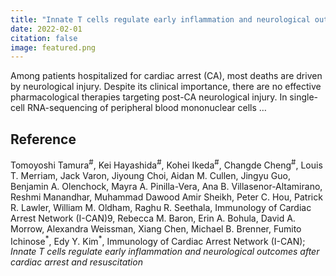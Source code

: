 ```yaml
---
title: "Innate T cells regulate early inflammation and neurological outcomes after cardiac arrest and resuscitation"
date: 2022-02-01
citation: false
image: featured.png
---
```


Among patients hospitalized for cardiac arrest (CA), most deaths are driven by neurological injury. Despite its clinical importance, there are no effective pharmacological therapies targeting post-CA neurological injury.  In single-cell RNA-sequencing of peripheral blood mononuclear cells ... 

## Reference

Tomoyoshi Tamura<sup>\#</sup>, Kei Hayashida<sup>\#</sup>, Kohei Ikeda<sup>\#</sup>, Changde Cheng<sup>\#</sup>, Louis T. Merriam, Jack Varon, Jiyoung Choi, Aidan M. Cullen, Jingyu Guo, Benjamin A. Olenchock, Mayra A. Pinilla-Vera, Ana B. Villasenor-Altamirano, Reshmi Manandhar, Muhammad Dawood Amir Sheikh, Peter C. Hou, Patrick R. Lawler, William M. Oldham, Raghu R. Seethala, Immunology of Cardiac Arrest Network (I-CAN)9, Rebecca M. Baron, Erin A. Bohula, David A. Morrow, Alexandra Weissman, Xiang Chen, Michael B. Brenner, Fumito Ichinose<sup>\*</sup>, Edy Y. Kim<sup>\*</sup>, Immunology of Cardiac Arrest Network (I-CAN); *Innate T cells regulate early inflammation and neurological outcomes after cardiac arrest and resuscitation*


